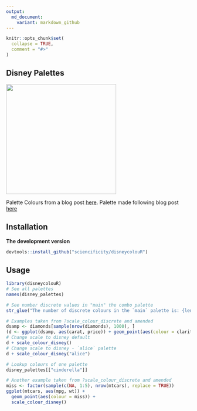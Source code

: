 ```yaml
---
output:
  md_document:
    variant: markdown_github
---
```


```r
knitr::opts_chunk$set(
  collapse = TRUE,
  comment = "#>"
)
```

## Disney Palettes

<img src="./alice.PNG" width=300px /> 


Palette Colours from a blog post [here](http://elijahmeeks.com/#content/blog/2015_08_17_palettes).
Palette made following blog post [here](https://drsimonj.svbtle.com/creating-corporate-colour-palettes-for-ggplot2)

## Installation

__The development version__

```r
devtools::install_github("sciencificity/disneycolouR")
```

## Usage

```r
library(disneycolouR)
# See all palettes
names(disney_palettes)

# See number discrete values in "main" the combo palette
str_glue("The number of discrete colours in the `main` palette is: {length(disney_palettes[['main']])}")

# Examples taken from ?scale_colour_discrete and amended
dsamp <- diamonds[sample(nrow(diamonds), 1000), ]
(d <- ggplot(dsamp, aes(carat, price)) + geom_point(aes(colour = clarity)))
# Change scale to disney default
d + scale_colour_disney()
# Change scale to disney - `alice` palette
d + scale_colour_disney("alice")

# Lookup colours of one palette
disney_palettes[["cinderella"]]

# Another example taken from ?scale_colour_discrete and amended
miss <- factor(sample(c(NA, 1:5), nrow(mtcars), replace = TRUE))
ggplot(mtcars, aes(mpg, wt)) +
  geom_point(aes(colour = miss)) +
  scale_colour_disney()
```
